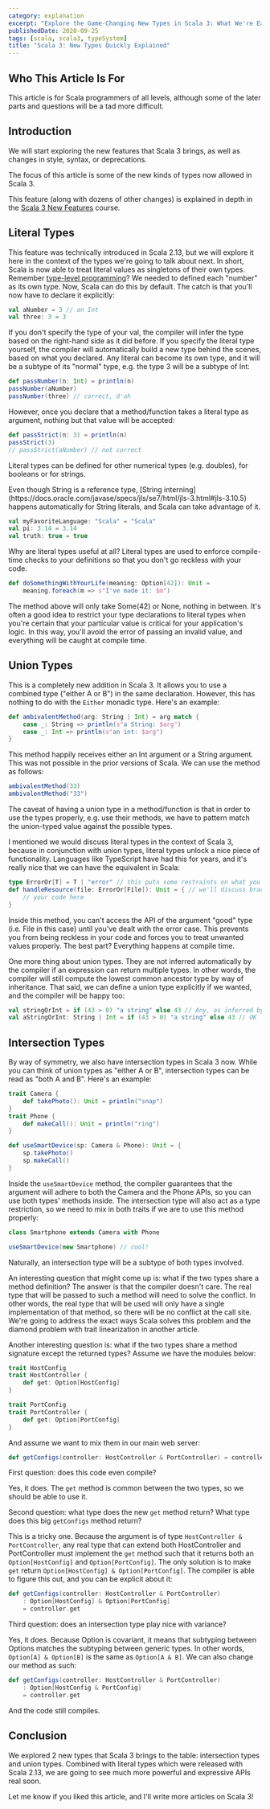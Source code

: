```yaml
---
category: explanation
excerpt: "Explore the Game-Changing New Types in Scala 3: What We're Eagerly Anticipating"
publishedDate: 2020-09-25
tags: [scala, scala3, typeSystem]
title: "Scala 3: New Types Quickly Explained"
---
```



## Who This Article Is For

This article is for Scala programmers of all levels, although some of the later parts and questions will be a tad more difficult.

## Introduction

We will start exploring the new features that Scala 3 brings, as well as changes in style, syntax, or deprecations.

The focus of this article is some of the new kinds of types now allowed in Scala 3.

This feature (along with dozens of other changes) is explained in depth in the [Scala 3 New Features](/courses/scala-3-new-features) course.

## Literal Types

This feature was technically introduced in Scala 2.13, but we will explore it here in the context of the types we're going to talk about next. In short, Scala is now able to treat literal values as singletons of their own types. Remember [type-level programming](/articles/type-level-programming-in-scala-part-1-numbers-and-comparisons)? We needed to defined each "number" as its own type. Now, Scala can do this by default. The catch is that you'll now have to declare it explicitly:

```scala
val aNumber = 3 // an Int
val three: 3 = 3
```

If you don't specify the type of your val, the compiler will infer the type based on the right-hand side as it did before. If you specify the literal type yourself, the compiler will automatically build a new type behind the scenes, based on what you declared. Any literal can become its own type, and it will be a subtype of its "normal" type, e.g. the type 3 will be a subtype of Int:

```scala
def passNumber(n: Int) = println(n)
passNumber(aNumber)
passNumber(three) // correct, d'oh
```

However, once you declare that a method/function takes a literal type as argument, nothing but that value will be accepted:

```scala
def passStrict(n: 3) = println(n)
passStrict(3)
// passStrict(aNumber) // not correct
```

Literal types can be defined for other numerical types (e.g. doubles), for booleans or for strings.

<NoteAdmonition>
  Even though String is a reference type, [String
  interning](https://docs.oracle.com/javase/specs/jls/se7/html/jls-3.html#jls-3.10.5)
  happens automatically for String literals, and Scala can take advantage of it.
</NoteAdmonition>

```scala
val myFavoriteLanguage: "Scala" = "Scala"
val pi: 3.14 = 3.14
val truth: true = true
```

Why are literal types useful at all? Literal types are used to enforce compile-time checks to your definitions so that you don't go reckless with your code.

```scala
def doSomethingWithYourLife(meaning: Option[42]): Unit =
    meaning.foreach(m => s"I've made it: $m")
```

The method above will only take Some(42) or None, nothing in between. It's often a good idea to restrict your type declarations to literal types when you're certain that your particular value is critical for your application's logic. In this way, you'll avoid the error of passing an invalid value, and everything will be caught at compile time.

## Union Types

This is a completely new addition in Scala 3. It allows you to use a combined type ("either A or B") in the same declaration. However, this has nothing to do with the `Either` monadic type. Here's an example:

```scala
def ambivalentMethod(arg: String | Int) = arg match {
    case _: String => println(s"a String: $arg")
    case _: Int => println(s"an int: $arg")
}
```

This method happily receives either an Int argument or a String argument. This was not possible in the prior versions of Scala. We can use the method as follows:

```scala
ambivalentMethod(33)
ambivalentMethod("33")
```

The caveat of having a union type in a method/function is that in order to use the types properly, e.g. use their methods, we have to pattern match the union-typed value against the possible types.

I mentioned we would discuss literal types in the context of Scala 3, because in conjunction with union types, literal types unlock a nice piece of functionality. Languages like TypeScript have had this for years, and it's really nice that we can have the equivalent in Scala:

```scala
type ErrorOr[T] = T | "error" // this puts some restraints on what you can do with your values
def handleResource(file: ErrorOr[File]): Unit = { // we'll discuss braceless syntax in another article
    // your code here
}
```

Inside this method, you can't access the API of the argument "good" type (i.e. File in this case) until you've dealt with the error case. This prevents you from being reckless in your code and forces you to treat unwanted values properly. The best part? Everything happens at compile time.

One more thing about union types. They are not inferred automatically by the compiler if an expression can return multiple types. In other words, the compiler will still compute the lowest common ancestor type by way of inheritance. That said, we can define a union type explicitly if we wanted, and the compiler will be happy too:

```scala
val stringOrInt = if (43 > 0) "a string" else 43 // Any, as inferred by the compiler
val aStringOrInt: String | Int = if (43 > 0) "a string" else 43 // OK
```

## Intersection Types

By way of symmetry, we also have intersection types in Scala 3 now. While you can think of union types as "either A or B", intersection types can be read as "both A and B". Here's an example:

```scala
trait Camera {
    def takePhoto(): Unit = println("snap")
}
trait Phone {
    def makeCall(): Unit = println("ring")
}

def useSmartDevice(sp: Camera & Phone): Unit = {
    sp.takePhoto()
    sp.makeCall()
}
```

Inside the `useSmartDevice` method, the compiler guarantees that the argument will adhere to both the Camera and the Phone APIs, so you can use both types' methods inside. The intersection type will also act as a type restriction, so we need to mix in both traits if we are to use this method properly:

```scala
class Smartphone extends Camera with Phone

useSmartDevice(new Smartphone) // cool!
```

Naturally, an intersection type will be a subtype of both types involved.

An interesting question that might come up is: what if the two types share a method definition? The answer is that the compiler doesn't care. The real type that will be passed to such a method will need to solve the conflict. In other words, the real type that will be used will only have a single implementation of that method, so there will be no conflict at the call site. We're going to address the exact ways Scala solves this problem and the diamond problem with trait linearization in another article.

Another interesting question is: what if the two types share a method signature except the returned types? Assume we have the modules below:

```scala
trait HostConfig
trait HostController {
    def get: Option[HostConfig]
}

trait PortConfig
trait PortController {
    def get: Option[PortConfig]
}
```

And assume we want to mix them in our main web server:

```scala
def getConfigs(controller: HostController & PortController) = controller.get
```

First question: does this code even compile?

Yes, it does. The `get` method is common between the two types, so we should be able to use it.

Second question: what type does the new `get` method return? What type does this big `getConfigs` method return?

This is a tricky one. Because the argument is of type `HostController & PortController`, any real type that can extend both HostController and PortController must implement the `get` method such that it returns both an `Option[HostConfig]` and `Option[PortConfig]`. The only solution is to make `get` return `Option[HostConfig] & Option[PortConfig]`. The compiler is able to figure this out, and you can be explicit about it:

```scala
def getConfigs(controller: HostController & PortController)
    : Option[HostConfig] & Option[PortConfig]
    = controller.get
```

Third question: does an intersection type play nice with variance?

Yes, it does. Because Option is covariant, it means that subtyping between Options matches the subtyping between generic types. In other words, `Option[A] & Option[B]` is the same as `Option[A & B]`. We can also change our method as such:

```scala
def getConfigs(controller: HostController & PortController)
    : Option[HostConfig & PortConfig]
    = controller.get
```

And the code still compiles.

## Conclusion

We explored 2 new types that Scala 3 brings to the table: intersection types and union types. Combined with literal types which were released with Scala 2.13, we are going to see much more powerful and expressive APIs real soon.

Let me know if you liked this article, and I'll write more articles on Scala 3!
